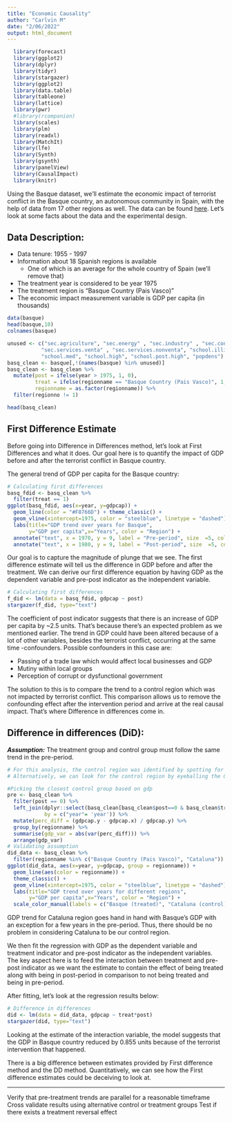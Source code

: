 ```yaml
---
title: "Economic Causality"
author: "Carlvin M"
date: "2/06/2022"
output: html_document
---
```



```r
  library(forecast)
  library(ggplot2)
  library(dplyr)
  library(tidyr)
  library(stargazer)
  library(ggplot2)
  library(data.table)
  library(tableone)
  library(lattice)
  library(pwr)
  #library(rcompanion)
  library(scales)
  library(plm)
  library(readxl)
  library(MatchIt)
  library(lfe)
  library(Synth)
  library(gsynth)
  library(panelView)
  library(CausalImpact)
  library(knitr)
```




Using the Basque dataset, we'll estimate the economic impact of terrorist conflict in the Basque country, an autonomous community in Spain, with the help of data from 17 other regions as well. The data can be found [here](https://www.rdocumentation.org/packages/Synth/versions/1.1-5/topics/basque). Let's look at some facts about the data and the experimental design.
  
## Data Description:

  * Data tenure: 1955 - 1997
  * Information about 18 Spanish regions is available
    + One of which is an average for the whole country of Spain (we'll remove that)
  * The treatment year is considered to be year 1975
  * The treatment region is "Basque Country (Pais Vasco)"
  * The economic impact measurement variable is GDP per capita (in thousands)

```r
data(basque)
head(basque,10)
colnames(basque)
```


```r
unused <- c("sec.agriculture", "sec.energy" , "sec.industry" , "sec.construction" , 
           "sec.services.venta" , "sec.services.nonventa", "school.illit", "school.prim", 
           "school.med", "school.high", "school.post.high", "popdens")
basq_clean <- basque[,!(names(basque) %in% unused)]
basq_clean <- basq_clean %>%
  mutate(post = ifelse(year > 1975, 1, 0),
         treat = ifelse(regionname == "Basque Country (Pais Vasco)", 1, 0),
         regionname = as.factor(regionname)) %>%
  filter(regionno != 1)

head(basq_clean)
```


## First Difference Estimate

Before going into Difference in Differences method, let's look at First Differences and what it does. Our goal here is to quantify the impact of GDP before and after the terrorist conflict in Basque country. 

The general trend of GDP per capita for the Basque country:

```r
# Calculating first differences
basq_fdid <- basq_clean %>%
  filter(treat == 1)
ggplot(basq_fdid, aes(x=year, y=gdpcap)) +
  geom_line(color = "#F8766D") + theme_classic() +
  geom_vline(xintercept=1975, color = "steelblue", linetype = "dashed") +
  labs(title="GDP trend over years for Basque", 
       y="GDP per capita",x="Years", color = "Region") +
  annotate("text", x = 1970, y = 9, label = "Pre-period", size  =5, color = "steelblue") +
  annotate("text", x = 1980, y = 9, label = "Post-period", size  =5, color = "steelblue") 
```

Our goal is to capture the magnitude of plunge that we see. The first difference estimate will tell us the difference in GDP before and after the treatment. We can derive our first difference equation by having GDP as the dependent variable and pre-post indicator as the independent variable. 

```r
# Calculating first differences
f_did <- lm(data = basq_fdid, gdpcap ~ post)
stargazer(f_did, type="text")
```

The coefficient of post indicator suggests that there is an increase of GDP per capita by ~2.5 units.
That's because there's an expected problem as we mentioned earlier. The trend in GDP could have been altered because of a lot of other variables, besides the terrorist conflict, occurring at the same time -confounders. Possible confounders in this case are:

  * Passing of a trade law which would affect local businesses and GDP
  * Mutiny within local groups 
  * Perception of corrupt or dysfunctional government

The solution to this is to compare the trend to a control region which was not impacted by terrorist conflict. This comparison allows us to remove the confounding effect after the intervention period and arrive at the real causal impact. That's where Difference in differences come in.

##  Difference in differences (DiD):

***Assumption:*** The treatment group and control group must follow the same trend in the pre-period. 



```r

# For this analysis, the control region was identified by spotting for the region that had the lowest variation in % difference of GDP across years between each region and Basque country.
# Alternatively, we can look for the control region by eyeballing the GDP trend for treatment and control groups when feasible. In this case, Cataluna region was recognized to be the best control region. Let's look at the GDP trend for test and control regions below:

#Picking the closest control group based on gdp
pre <- basq_clean %>%
  filter(post == 0) %>%
  left_join(dplyr::select(basq_clean[basq_clean$post==0 & basq_clean$treat == 1, ], gdpcap, year),
            by = c("year"= 'year')) %>%
  mutate(perc_diff = (gdpcap.y - gdpcap.x) / gdpcap.y) %>%
  group_by(regionname) %>%
  summarise(gdp_var = abs(var(perc_diff))) %>%
  arrange(gdp_var)
# Validating assumption
did_data <- basq_clean %>%
  filter(regionname %in% c("Basque Country (Pais Vasco)", "Cataluna"))
ggplot(did_data, aes(x=year, y=gdpcap, group = regionname)) +
  geom_line(aes(color = regionname)) + 
  theme_classic() +
  geom_vline(xintercept=1975, color = "steelblue", linetype = "dashed") +
  labs(title="GDP trend over years for different regions", 
       y="GDP per capita",x="Years", color = "Region") +
  scale_color_manual(labels = c("Basque (treated)", "Cataluna (control)"), values = c("#00BFC4", "#F8766D"))
```

GDP trend for Cataluna region goes hand in hand with Basque's GDP with an exception for a few years in the pre-period. Thus, there should be no problem in considering Cataluna to be our control region.

We then fit the regression with GDP as the dependent variable and treatment indicator and pre-post indicator as the independent variables. The key aspect here is to feed the interaction between treatment and pre-post indicator as we want the estimate to contain the effect of being treated along with being in post-period in comparison to not being treated and being in pre-period.

After fitting, let's look at the regression results below:

```r
# Difference in differences
did <- lm(data = did_data, gdpcap ~ treat*post)
stargazer(did, type="text")
```

Looking at the estimate of the interaction variable, the model suggests that the GDP in Basque country reduced by 0.855 units because of the terrorist intervention that happened. 

There is a big difference between estimates provided by First difference method and the DD method. Quantitatively, we can see how the First difference estimates could be deceiving to look at. 


***
Verify that pre-treatment trends are parallel for a reasonable timeframe
Cross validate results using alternative control or treatment groups
Test if there exists a treatment reversal effect
